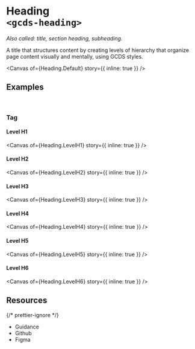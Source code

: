 
<Meta of={Heading} name="Overview" />

# Heading<br/>`<gcds-heading>`

_Also called: title, section heading, subheading._

A title that structures content by creating levels of hierarchy that organize page content visually and mentally, using GCDS styles.

<Canvas of={Heading.Default} story={{ inline: true }} />

## Examples

<br />

### Tag

#### Level H1

<Canvas of={Heading.LevelH1} story={{ inline: true }} />

#### Level H2

<Canvas of={Heading.LevelH2} story={{ inline: true }} />

#### Level H3

<Canvas of={Heading.LevelH3} story={{ inline: true }} />

#### Level H4

<Canvas of={Heading.LevelH4} story={{ inline: true }} />

#### Level H5

<Canvas of={Heading.LevelH5} story={{ inline: true }} />

#### Level H6

<Canvas of={Heading.LevelH6} story={{ inline: true }} />

## Resources

{/* prettier-ignore */}
<ul>
  <li>
    <gcds-button type="link" button-style="text-only" href="https://design-system.alpha.canada.ca/en/components/heading/" target="_blank">Guidance</gcds-button>
  </li>
  <li>
    <gcds-button type="link" button-style="text-only" href="https://github.com/cds-snc/gcds-components/tree/main/packages/web/src/components/gcds-heading" target="_blank">Github</gcds-button>
  </li>
  <li>
    <gcds-button type="link" button-style="text-only" href="https://www.figma.com/file/mh2maMG2NBtk41k1O1UGHV/Canadian-Digital-Service%E2%80%A8---GC-Design-System?type=design&node-id=9439-44&mode=design&t=b56h1sxHtt4GJZod-0" target="_blank">Figma</gcds-button>
  </li>
</ul>
